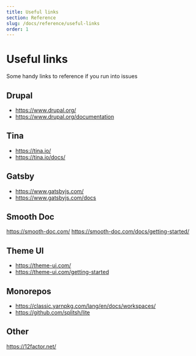 ```yaml
---
title: Useful links
section: Reference
slug: /docs/reference/useful-links
order: 1
---
```


# Useful links

Some handy links to reference if you run into issues

## Drupal

- https://www.drupal.org/
- https://www.drupal.org/documentation

## Tina

- https://tina.io/
- https://tina.io/docs/

## Gatsby

- https://www.gatsbyjs.com/
- https://www.gatsbyjs.com/docs

## Smooth Doc
https://smooth-doc.com/
https://smooth-doc.com/docs/getting-started/

## Theme UI

- https://theme-ui.com/
- https://theme-ui.com/getting-started

## Monorepos

- https://classic.yarnpkg.com/lang/en/docs/workspaces/
- https://github.com/splitsh/lite

## Other

https://12factor.net/